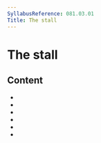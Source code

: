 ```yaml
---
SyllabusReference: 081.03.01
Title: The stall
---
```


# The stall

## Content

- <Link href="081.03.01.01" />
- <Link href="081.03.01.02" />
- <Link href="081.03.01.03" />
- <Link href="081.03.01.04" />
- <Link href="081.03.01.05" />
- <Link href="081.03.01.06" />
